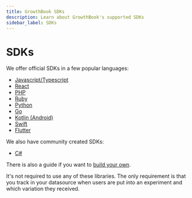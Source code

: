 ```yaml
---
title: GrowthBook SDKs
description: Learn about GrowthBook's supported SDKs
sidebar_label: SDKs
---
```


# SDKs

We offer official SDKs in a few popular languages:

- [Javascript/Typescript](/lib/js)
- [React](/lib/react)
- [PHP](/lib/php)
- [Ruby](/lib/ruby)
- [Python](/lib/python)
- [Go](/lib/go)
- [Kotlin (Android)](/lib/kotlin)
- [Swift](https://github.com/growthbook/growthbook-swift)
- [Flutter](/lib/flutter)

We also have community created SDKs:

- [C#](https://github.com/growthbook/growthbook-c-sharp)

There is also a guide if you want to [build your own](/lib/build-your-own).

It's not required to use any of these libraries. The only requirement is that you track in your datasource when users are put into an experiment and which variation they received.

